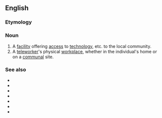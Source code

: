 ==English==

===Etymology===
{{prefix|tele|cottage|lang=en}}

===Noun===
{{en-noun}}
{{wikipedia}}
# A [[facility]] offering [[access]] to [[technology]], etc. to the local community.
# A [[teleworker]]'s physical [[workplace]], whether in the individual's home or on a [[communal]] site. {{rfex|en}}

===See also===
* {{l|en|hot desking}}
* {{l|en|hotelling}}
* {{l|en|nomad worker}}
* {{l|en|outsourcing}}
* {{l|en|home office}}
* {{l|en|telecentre}}
* {{l|en|telecommuting}}